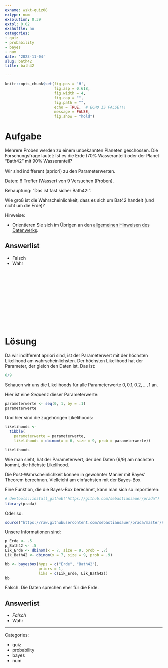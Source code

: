 ```yaml
---
exname: wskt-quiz08
extype: num
exsolution: 0.39
extol: 0.02
exshuffle: no
categories:
- quiz
- probability
- bayes
- num
date: '2023-11-04'
slug: bath42
title: bath42

---
```





```r
knitr::opts_chunk$set(fig.pos = 'H',
                      fig.asp = 0.618,
                      fig.width = 4,
                      fig.cap = "", 
                      fig.path = "",
                      echo = TRUE,  # ECHO IS FALSE!!!
                      message = FALSE,
                      fig.show = "hold")
```






# Aufgabe


Mehrere Proben werden zu einem unbekannten Planeten geschossen. Die Forschungsfrage lautet: Ist es die Erde (70% Wasseranteil) oder der Planet "Bath42" mit 90% Wasseranteil?

Wir sind indifferent (apriori) zu den Parameterwerten. 

Daten: 6 Treffer (Wasser) von 9 Versuchen (Proben).

Behauptung: "Das ist fast sicher Bath42!".

Wie groß ist die Wahrscheinlichkeit, dass es sich um Bat42 handelt (und nicht um die Erde)?

Hinweise:

- Orientieren Sie sich im Übrigen an den [allgemeinen Hinweisen des Datenwerks](https://datenwerk.netlify.app/hinweise).


Answerlist
----------

* Falsch
* Wahr


</br>
</br>
</br>
</br>
</br>
</br>
</br>
</br>
</br>
</br>

# Lösung


Da wir indifferent apriori sind, ist der Parameterwert mit der höchsten Likelihood am wahrscheinlichsten.
Der höchsten Likelihood hat der Parameter, der gleich den Daten ist.
Das ist:

```r
6/9
```


Schauen wir uns die Likelihoods für alle Parameterwerte $0, 0.1, 0.2, \ldots, 1$ an.

Hier ist eine *Seq*uenz dieser Parameterwerte:

```r
parameterwerte <- seq(0, 1, by = .1)
parameterwerte
```


Und hier sind die zugehörigen Likelihoods:

```r
likelihoods <-
  tibble(
    parameterwerte = parameterwerte,
    likelihoods = dbinom(x = 6, size = 9, prob = parameterwerte))

likelihoods
```

Wie man sieht, hat der Parameterwert, der den Daten (6/9) am nächsten kommt, die höchste Likelihood.


Die Post-Wahrscheinlichkeit können in gewohnter Manier mit Bayes' Theorem berechnen. Vielleicht am einfachsten mit der Bayes-Box.

Eine Funktion, die die Bayes-Box berechnet, kann man sich so importieren:

```r
# devtools::install_github("https://github.com/sebastiansauer/prada")  installieren
library(prada) 
```

Oder so:

```r
source("https://raw.githubusercontent.com/sebastiansauer/prada/master/R/NAME_bayesbox.R")
```




Unsere Informationen sind:

```r
p_Erde <- .5
p_Bath42 <- .5
Lik_Erde <- dbinom(x = 7, size = 9, prob = .7)
Lik_Bath42 <- dbinom(x = 7, size = 9, prob = .9)
```


```r
bb <- bayesbox(hyps = c("Erde", "Bath42"), 
               priors = 1, 
               liks = c(Lik_Erde, Lik_Bath42))
bb
```

Falsch. Die Daten sprechen eher für die Erde.


Answerlist
----------


* *Falsch*
* Wahr








---

Categories: 

- quiz
- probability
- bayes
- num

